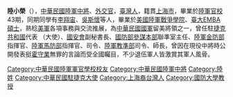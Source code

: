 {{unreferenced|time=2016-08-21T23:36:11+00:00}}
{{Infobox_Officeholder
|name = 陸小榮
|order             = {{ROC}}駐[[捷克共和國|捷克共和國]]大使
|term_start        = 2015年4月13日
|term_end          = 2016年6月30日
|president = [[馬英九|馬英九]]<br>[[蔡英文|蔡英文]]
|predecessor       = 薛美瑜
|successor         = [[汪忠一|汪忠一]]
|order1            = {{ROC}}[[中華民國國家安全會議|國家安全會議]]副秘書長
|term_start1        = 2012年5月20日
|term_end1         = 2015年4月12日
|chief1 = [[胡為真|胡為真]]<br>[[袁健生|袁健生]]<br>[[金溥聰|金溥聰]]<br>[[高華柱|高華柱]]
|predecessor1       = 葛光越
|successor1         = 趙克達
|order2             = {{ROC}}[[國防部參謀本部|國防部參謀本部]]聯合作戰訓練暨準則發展室主任
|term_start2        = 2011年1月16日
|term_end2          = 2011年9月30日
|chief2   = [[林鎮夷|林鎮夷]]（[[中華民國海軍|海軍]]）
|predecessor2       = [[吳斯懷|吳斯懷]]
|successor2         = [[夏復華|夏復華]]（[[中華民國海軍陸戰隊|海軍陸戰隊]]）
|order7          =  {{ROC}}第2任[[陸軍教準部|陸軍教育訓練暨準則發展司令部]]司令
|term_start7      = 2004年6月1日
|term_end7         = 2005年5月31日
|predecessor7     = 楊天嘯
|successor7       = [[吳斯懷|吳斯懷]]
|order6           = {{ROC}}[[陸軍馬祖防衛指揮部|陸軍馬祖防衛司令部]]司令
|term_start6       = 2005年6月1日 
|term_end6       = 2006年2月16日  
|predecessor6      = [[程士瑜|程士瑜]]
|successor6        = 陸小榮（指揮官）
|order5            = {{ROC}}第1任[[陸軍馬祖防衛指揮部|陸軍馬祖防衛指揮部]]指揮官
|term_start5       = 2006年2月17日
|term_end5         = 2006年10月31日  
|predecessor5      = 陸小榮（司令）
|successor5       = 張慶翔
|order4            = {{ROC}}第4任[[國防大學_(中華民國)|國防大學]]副校長
|term_start4       = 2006年11月1日
|term_end4         = 2008年2月29日  
|chief4 = [[金乃傑|金乃傑]]（[[中華民國空軍|空軍]]）
|predecessor4      = 劉鴻鳴
|successor4        = [[李翔宙|李翔宙]]
|order3 = {{ROC}}第2任[[陸軍金門防衛指揮部|陸軍金門防衛指揮部]]指揮官
|term_start3 = 2008年3月1日
|term_end3 = 2010年1月19日
|predecessor3 = 楊天嘯
|successor3 = 張慶翔
|性別     = 男
|出生日期 = 1952年
|出生地點 = {{TWN}}
|逝世日期 = 
|逝世地點 = 
|居處     = 
|安葬地點 = 
|籍貫     = 
|職業     = 軍人
|父母     = 
|配偶     = 
|子女     = 
|親屬     = 
|國籍     = {{ROC}}
|信仰     = 
|學歷     = [[陸軍軍官學校|陸軍軍官學校]]43期
|別名     = 
|allegiance = {{ROC}}
|branch = {{flagicon image|Flag of the Republic of China Army.svg}} [[中華民國陸軍|中華民國陸軍]]
|rank = {{flagicon image|ROCA Lieutenant General's Flag.svg}} [[中將|中將]]
|serviceyears = 1974年－2011年
}}
'''陸小榮'''（{{bd|1952年||||}}），[[中華民國陸軍|中華民國陸軍]][[中將|中將]]、[[外交官|外交官]]，[[臺灣人|臺灣人]]，籍貫[[上海市|上海市]]，畢業於[[陸軍官校|陸軍官校]]43期，同期同學有[[李翔宙|李翔宙]]、[[吳斯懷|吳斯懷]]等人，畢業於[[美國陸軍|美國陸軍]][[戰爭學院|戰爭學院]]、[[臺大|臺大]]EMBA[[碩士|碩士]]，熟稔[[美軍|美軍]]各項事務與交流推展，為[[中華民國國軍|中華民國國軍]]留美將領之一，曾任駐[[捷克共和國|捷克共和國]]代表 （大使）、[[中華民國國家安全會議|國安會]]副秘書長、[[國防部參謀本部|國防部參謀本部]]聯準室主任、[[陸軍金門防衛指揮部|陸軍金防部]]指揮官、[[陸軍馬祖防衛指揮部|陸軍馬防部]]指揮官、司令、[[陸軍教準部|陸軍教準部]]司令、師長，曾因在現役中將時公開發表挺[[霍守業|霍守業]]無罪的言論而受全國矚目，不少退伍軍人皆激賞其軍人風骨。


{{s-start}}
{{s-gov}}
{{succession box|
|title=司令
第二任<br>[[陸軍金門防衛指揮部|陸軍金門防衛指揮部]]指揮官 |before=楊天嘯 |after=張慶翔|years=2008年3月1日–2010年1月19日}}
{{s-end}}

[[Category:中華民國陸軍軍官學校校友|Category:中華民國陸軍軍官學校校友]]
[[Category:中華民國陸軍中將|Category:中華民國陸軍中將]]
[[Category:陸姓|Category:陸姓]]
[[Category:中華民國駐捷克大使|Category:中華民國駐捷克大使]]
[[Category:上海裔台灣人|Category:上海裔台灣人]]
[[Category:國防大學教授|Category:國防大學教授]]